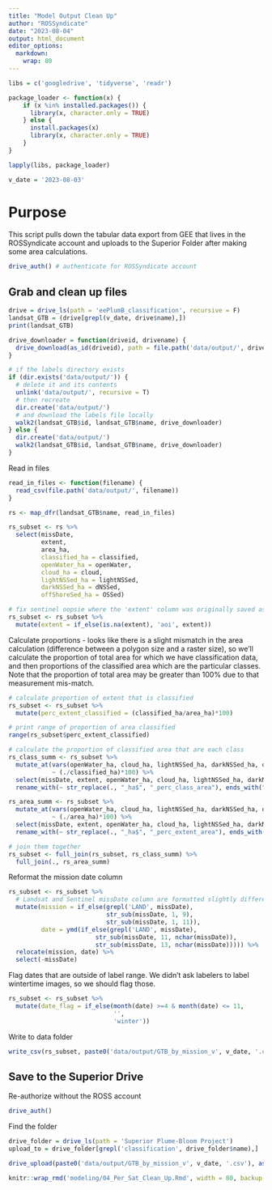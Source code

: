 ```yaml
---
title: "Model Output Clean Up"
author: "ROSSyndicate"
date: "2023-08-04"
output: html_document
editor_options:
  markdown:
    wrap: 80
---
```


```r
libs = c('googledrive', 'tidyverse', 'readr')

package_loader <- function(x) {
    if (x %in% installed.packages()) {
      library(x, character.only = TRUE)
    } else {
      install.packages(x)
      library(x, character.only = TRUE)
    }
}

lapply(libs, package_loader)

v_date = '2023-08-03'
```

# Purpose

This script pulls down the tabular data export from GEE that lives in the
ROSSyndicate account and uploads to the Superior Folder after making some area
calculations.

```r
drive_auth() # authenticate for ROSSyndicate account
```

## Grab and clean up files

```r
drive = drive_ls(path = 'eePlumB_classification', recursive = F)
landsat_GTB = (drive[grepl(v_date, drive$name),])
print(landsat_GTB)
```

```r
drive_downloader = function(driveid, drivename) {
  drive_download(as_id(driveid), path = file.path('data/output/', drivename), overwrite = T)
}
```


```r
# if the labels directory exists
if (dir.exists('data/output/')) {
  # delete it and its contents
  unlink('data/output/', recursive = T)
  # then recreate
  dir.create('data/output/')
  # and download the labels file locally
  walk2(landsat_GTB$id, landsat_GTB$name, drive_downloader)
} else {
  dir.create('data/output/')
  walk2(landsat_GTB$id, landsat_GTB$name, drive_downloader)
}
```

Read in files

```r
read_in_files <- function(filename) {
  read_csv(file.path('data/output/', filename))
}

rs <- map_dfr(landsat_GTB$name, read_in_files)

rs_subset <- rs %>%
  select(missDate,
         extent, 
         area_ha,
         classified_ha = classified,
         openWater_ha = openWater,
         cloud_ha = cloud,
         lightNSSed_ha = lightNSSed,
         darkNSSed_ha = dNSSed,
         offShoreSed_ha = OSSed)

# fix sentinel oopsie where the 'extent' column was originally saved as 'aoi'
rs_subset <- rs_subset %>% 
  mutate(extent = if_else(is.na(extent), 'aoi', extent))
```

Calculate proportions - looks like there is a slight mismatch in the area
calculation (difference between a polygon size and a raster size), so we'll
calculate the proportion of total area for which we have classification data,
and then proportions of the classified area which are the particular classes.
Note that the proportion of total area may be greater than 100% due to that
measurement mis-match.

```r
# calculate proportion of extent that is classified
rs_subset <- rs_subset %>%
  mutate(perc_extent_classified = (classified_ha/area_ha)*100)

# print range of proportion of area classified
range(rs_subset$perc_extent_classified)

# calculate the proportion of classified area that are each class
rs_class_summ <- rs_subset %>%
  mutate_at(vars(openWater_ha, cloud_ha, lightNSSed_ha, darkNSSed_ha, offShoreSed_ha),
            ~ (./classified_ha)*100) %>%
  select(missDate, extent, openWater_ha, cloud_ha, lightNSSed_ha, darkNSSed_ha, offShoreSed_ha) %>%
  rename_with(~ str_replace(., "_ha$", "_perc_class_area"), ends_with("_ha"))

rs_area_summ <- rs_subset %>%
  mutate_at(vars(openWater_ha, cloud_ha, lightNSSed_ha, darkNSSed_ha, offShoreSed_ha),
            ~ (./area_ha)*100) %>%
  select(missDate, extent, openWater_ha, cloud_ha, lightNSSed_ha, darkNSSed_ha, offShoreSed_ha) %>%
  rename_with(~ str_replace(., "_ha$", "_perc_extent_area"), ends_with("_ha"))

# join them together
rs_subset <- full_join(rs_subset, rs_class_summ) %>%
  full_join(., rs_area_summ)
```

Reformat the mission date column

```r
rs_subset <- rs_subset %>%
  # Landsat and Sentinel missDate column are formatted slightly differently
  mutate(mission = if_else(grepl('LAND', missDate),
                           str_sub(missDate, 1, 9),
                           str_sub(missDate, 1, 11)),
         date = ymd(if_else(grepl('LAND', missDate),
                        str_sub(missDate, 11, nchar(missDate)),
                        str_sub(missDate, 13, nchar(missDate))))) %>%
  relocate(mission, date) %>% 
  select(-missDate)
```

Flag dates that are outside of label range. We didn't ask labelers to label
wintertime images, so we should flag those.

```r
rs_subset <- rs_subset %>%
  mutate(date_flag = if_else(month(date) >=4 & month(date) <= 11,
                             '',
                             'winter'))
```


Write to data folder

```r
write_csv(rs_subset, paste0('data/output/GTB_by_mission_v', v_date, '.csv'))
```

## Save to the Superior Drive

Re-authorize without the ROSS account
```r
drive_auth()
```

Find the folder

```r
drive_folder = drive_ls(path = 'Superior Plume-Bloom Project')
upload_to = drive_folder[grepl('classification', drive_folder$name),]

drive_upload(paste0('data/output/GTB_by_mission_v', v_date, '.csv'), as_id(upload_to$id[1]))
```


```r
knitr::wrap_rmd('modeling/04_Per_Sat_Clean_Up.Rmd', width = 80, backup = NULL)
```
